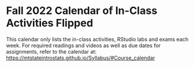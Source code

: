 # Fall 2022 Calendar of In-Class Activities Flipped {-}


This calendar only lists the in-class activities, RStudio labs and exams each week. For required readings and videos as well as due dates for assignments, refer to the calendar at:  
[https://mtstateintrostats.github.io/Syllabus/#Course_calendar](https://mtstateintrostats.github.io/Syllabus/#Course_calendar)

\begin{longtable}{|l|l|l|l|p{.55\textwidth}|}
\hline
\textbf{Week}& \textbf{Day}& \textbf{Date}& \textbf{Activity} \\ \hline
\endhead

1& W& 8/24& Syllabus Review \\*
1& F& 8/26& Intro to Data \\ \hline
2& M& 8/29& American Indian Address Part A \\*
2& W& 8/31& American Indian Address Part B \\* 
2& F& 9/2& Week 2 Lab \\ \hline
3& M& 9/5& (\textit{No class}) \\*
3& W& 9/7& Myopia and Nightlights \\*
3& F& 9/9& Week 3 Lab \\ \hline
4& M& 9/12& Movie Profits --- Linear Regression \\*
4& W& 9/14& Movie Profits --- Correlation \\*
4& F& 9/16& Week 4 Lab \\ \hline
5& M& 9/19& Exam 1 Review \\*
5& W& 9/21& Group Midterm Exam 1 \\*	
5& F& 9/23& Midterm Exam 1 \\ \hline
6& M& 9/26& Helper Hinderer --- Simulation HT \\*
6& W& 9/28& Helper Hinderer --- Simulation HT continued \\*	
6& F& 9/30& Week 6 Lab \\ \hline
7& M& 10/3& Handedness of Male Boxers --- Theory HT \\*
7& W& 10/5&  Handedness of Male Boxers --- Theory CI\\*
7& F& 10/7& Week 7 Lab \\ \hline
8& M& 10/10& Good Samaritan --- Simulation HT \\*
8& W& 10/12& Good Samaritan --- Simulation CI \\*	
8& F& 10/14& Week 8 Lab \\ \hline
9& M& 10/17& Helmet Use and Head Injuries --- Theory HT \\*
9& W& 10/19& Helmet Use and Head Injuries --- Theory CI \\*	
9& F& 10/21& Week 9 Lab \\ \hline
10& M& 10/24& Exam 2 Review \\*
10& W& 10/26& Group Midterm Exam 2 \\*
10& F& 10/28& Midterm Exam 2\\ \hline
11& M& 10/31& COVID and Air Pollution \\*
11& W& 11/2& Color Interference \\*	
11& F& 11/4& Week 11 Lab \\ \hline
12& M& 11/7& Does Behavior Impact Performance? \\*
12& W& 11/9& Week 12 Lab \\*
12& F& 11/11& (\textit{No class}) \\ \hline
13& M& 11/14& Diving Penguins  \\*
13& W& 11/16& Golf Driving Distances \\*
13& F& 11/18& Week 13 Lab \\ \hline
Holiday& M--F& 11/21--11/25& \textbf{No Class --- Fall Break} \\ \hline
14& M& 11/28& What's the probability? \\*
14& W& 11/30& Relative Risk \\*
14& F& 12/2& Week 14 Lab \\ \hline
15& M& 12/5& Final Exam Review \\*
15& W& 12/7& Final Group Exam Part 1 \\*
15& F& 12/9& Final Group Exam Part 2 \\ \hline
Finals& 12/13 & 6 - 7:50 pm & Common Final Exam \\
&  &  & See \url{www.montana.edu/registrar/Schedules.html} \\ \hline

\end{longtable}

\nocite{*}

